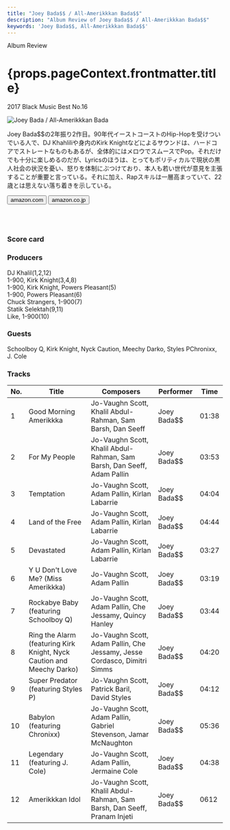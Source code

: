 ```yaml
---
title: "Joey Bada$$ / All-Amerikkkan Bada$$"
description: "Album Review of Joey Bada$$ / All-Amerikkkan Bada$$"
keywords: 'Joey Bada$$, All-Amerikkkan Bada$$'
---
```




<p className="largeP">Album Review</p>
<h1 className="h1--no--margin">{props.pageContext.frontmatter.title}</h1>
<p className="largeP"><Link to="/best50/2017/">2017 Black Music Best No.16</Link></p>

<Row  className="image-card-group">
	<Column colMd={"3"} colLg={"4"} noGutterMdLeft="">
       <ImageCard>

![Joey Bada$$ / All-Amerikkkan Bada$$](../../images/cd/joeybadass2L.jpg) 

</ImageCard>
	</Column>
	<Column colMd={"4"} colLg={"8"} noGutterMdLeft="">
	<p>
	Joey Bada$$の2年振り2作目。90年代イーストコーストのHip-Hopを受けついでいる人で、DJ Khahliliや身内のKirk Knightなどによるサウンドは、ハードコアでストレートなものもあるが、全体的にはメロウでスムースでPop。それだけでも十分に楽しめるのだが、Lyricsのほうは、とってもポリティカルで現状の黒人社会の状況を憂い、怒りを体制にぶつけており、本人も若い世代が意見を主張することが重要と言っている。それに加え、Rapスキルは一層高まっていて、22歳とは思えない落ち着きを示している。
	</p>
	<div>
	  <Button href="https://amzn.to/2CZLxBW" kind="primary" size="small" renderIcon={ArrowUpRight24}>
      amazon.com
    </Button>
    <Button href="https://amzn.to/30g5bSK" kind="secondary" size="small" renderIcon={ArrowUpRight24}>
      amazon.co.jp
    </Button>
	</div>
	<a href="https://geo.music.apple.com/jp/album/all-amerikkkan-bada%24%24/1503615343?mt=1&app=music&ls=1&at=11lcug" style="display:inline-block;overflow:hidden;background:url(https://linkmaker.itunes.apple.com/ja-jp/lockup.svg?releaseDate=2017-04-07&kind=album&bubble=apple_music&style=mono-black) no-repeat;width:180px;height:45px;"></a>
	<a href="https://geo.music.apple.com/jp/album/all-amerikkkan-bada%24%24/1503615343?app=itunes&at=11lcug" style="display:inline-block;overflow:hidden;background:url(https://linkmaker.itunes.apple.com/ja-jp/badge-lrg.svg?releaseDate=2017-04-07T00:00:00Z&kind=album&bubble=itunes_music) no-repeat;width:140px;height:45px;"></a>
	</Column>
</Row>
<Row >
	<Column colMd={"4"} colLg={"4"} noGutterMdLeft="">
<div>
    <h3>Score card</h3>
	<SliderJS1 value="2" />
    <SliderJS2 value="1" />
	<SliderJS3 value="1" />
    <SliderJS4 value="9" />
</div>
</Column>
<Column colMd={"8"} colLg={"8"} noGutterMdLeft="">
<div>
<h3>Producers</h3>
<p>
DJ Khalil(1,2,12)
<br/>1-900, Kirk Knight(3,4,8)
<br/>1-900, Kirk Knight, Powers Pleasant(5)
<br/>1-900, Powers Pleasant(6)
<br/>Chuck Strangers, 1-900(7)
<br/>Statik Selektah(9,11)
<br/>Like, 1-900(10)
</p>
<h3>Guests</h3>
<p>
	Schoolboy Q, Kirk Knight, Nyck Caution, Meechy Darko, Styles PChronixx, J. Cole
</p>
</div>
</Column>
</Row>

<h3>Tracks</h3>

| No. |	 Title                                                                |	 Composers                                                                |	 Performer  | Time	|
| --- |	--------------------------------------------------------------------- | ------------------------------------------------------------------------- | ----------- | ----- |
| 1	  |	Good Morning Amerikkka                                                |	Jo-Vaughn Scott, Khalil Abdul-Rahman, Sam Barsh, Dan Seeff                | Joey Bada$$	| 01:38	|
| 2	  |	For My People                                                         |	Jo-Vaughn Scott, Khalil Abdul-Rahman, Sam Barsh, Dan Seeff, Adam Pallin   | Joey Bada$$	| 03:53	|
| 3	  |	Temptation                                                            |	Jo-Vaughn Scott, Adam Pallin, Kirlan Labarrie                             | Joey Bada$$	| 04:04	|
| 4	  |	Land of the Free                                                      |	Jo-Vaughn Scott, Adam Pallin, Kirlan Labarrie                             | Joey Bada$$	| 04:44	|
| 5	  |	Devastated                                                            |	Jo-Vaughn Scott, Adam Pallin, Kirlan Labarrie                             | Joey Bada$$	| 03:27	|
| 6	  |	Y U Don't Love Me? (Miss Amerikkka)                                   |	Jo-Vaughn Scott, Adam Pallin                                              | Joey Bada$$	| 03:19	|
| 7	  |	Rockabye Baby (featuring Schoolboy Q)                                 |	Jo-Vaughn Scott, Adam Pallin, Che Jessamy, Quincy Hanley                  | Joey Bada$$	| 03:44	|
| 8	  |	Ring the Alarm (featuring Kirk Knight, Nyck Caution and Meechy Darko) |	Jo-Vaughn Scott, Adam Pallin, Che Jessamy, Jesse Cordasco, Dimitri Simms  | Joey Bada$$	| 04:20	|
| 9	  |	Super Predator (featuring Styles P)                                   |	Jo-Vaughn Scott, Patrick Baril, David Styles                              | Joey Bada$$	| 04:12	|
| 10  |	Babylon (featuring Chronixx)                                          |	Jo-Vaughn Scott, Adam Pallin, Gabriel Stevenson, Jamar McNaughton         | Joey Bada$$	| 05:36	|
| 11  |	Legendary (featuring J. Cole)                                         |	Jo-Vaughn Scott, Adam Pallin, Jermaine Cole                               | Joey Bada$$	| 04:38	|
| 12  |	Amerikkkan Idol                                                       |	Jo-Vaughn Scott, Khalil Abdul-Rahman, Sam Barsh, Dan Seeff, Pranam Injeti | Joey Bada$$	| 0612 	|
